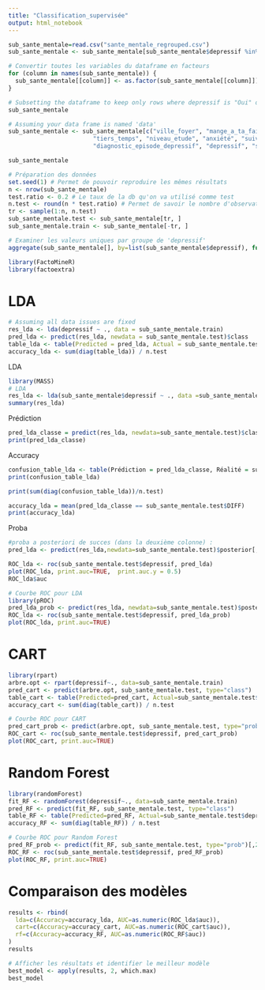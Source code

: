 ```yaml
---
title: "Classification_supervisée"
output: html_notebook
---
```


```r
sub_sante_mentale=read.csv("sante_mentale_regrouped.csv")
sub_sante_mentale <- sub_sante_mentale[sub_sante_mentale$depressif %in% c("Oui", "Non"), ]

# Convertir toutes les variables du dataframe en facteurs
for (column in names(sub_sante_mentale)) {
  sub_sante_mentale[[column]] <- as.factor(sub_sante_mentale[[column]])
}

# Subsetting the dataframe to keep only rows where depressif is "Oui" or "Non"
sub_sante_mentale

# Assuming your data frame is named 'data'
sub_sante_mentale <- sub_sante_mentale[c("ville_foyer", "mange_a_ta_faim", "alcool", "Conflits.Familiaux", 
                        "tiers_temps", "niveau_etude", "anxiété", "suivi_psycho", 
                        "diagnostic_episode_depressif", "depressif", "suivi_medicale_depressif")]

sub_sante_mentale
```


```r
# Préparation des données
set.seed(1) # Permet de pouvoir reproduire les mêmes résultats
n <- nrow(sub_sante_mentale) 
test.ratio <- 0.2 # Le taux de la db qu'on va utilisé comme test
n.test <- round(n * test.ratio) # Permet de savoir le nombre d'observation pour les test
tr <- sample(1:n, n.test)  
sub_sante_mentale.test <- sub_sante_mentale[tr, ] 
sub_sante_mentale.train <- sub_sante_mentale[-tr, ]

```

```r

# Examiner les valeurs uniques par groupe de 'depressif'
aggregate(sub_sante_mentale[], by=list(sub_sante_mentale$depressif), function(x) length(unique(x)))


```

```r
library(FactoMineR)
library(factoextra)
```


# LDA
```r
# Assuming all data issues are fixed
res_lda <- lda(depressif ~ ., data = sub_sante_mentale.train)
pred_lda <- predict(res_lda, newdata = sub_sante_mentale.test)$class
table_lda <- table(Predicted = pred_lda, Actual = sub_sante_mentale.test$depressif)
accuracy_lda <- sum(diag(table_lda)) / n.test

```


LDA
```r
library(MASS)
# LDA
res_lda <- lda(sub_sante_mentale$depressif ~ ., data =sub_sante_mentale)
summary(res_lda)
```

Prédiction
```r
pred_lda_classe = predict(res_lda, newdata=sub_sante_mentale.test)$class
print(pred_lda_classe)
```


Accuracy
```r
confusion_table_lda <- table(Prédiction = pred_lda_classe, Réalité = sub_sante_mentale.test$depressif)
print(confusion_table_lda)

print(sum(diag(confusion_table_lda))/n.test)

accuracy_lda = mean(pred_lda_classe == sub_sante_mentale.test$DIFF)
print(accuracy_lda)
```



Proba
```r
#proba a posteriori de succes (dans la deuxième colonne) : 
pred_lda <- predict(res_lda,newdata=sub_sante_mentale.test)$posterior[,2] 

ROC_lda <- roc(sub_sante_mentale.test$depressif, pred_lda)
plot(ROC_lda, print.auc=TRUE,  print.auc.y = 0.5)
ROC_lda$auc
```



```r
# Courbe ROC pour LDA
library(pROC)
pred_lda_prob <- predict(res_lda, newdata=sub_sante_mentale.test)$posterior[,2]
ROC_lda <- roc(sub_sante_mentale.test$depressif, pred_lda_prob)
plot(ROC_lda, print.auc=TRUE)
```


# CART

```r
library(rpart)
arbre.opt <- rpart(depressif~., data=sub_sante_mentale.train)
pred_cart <- predict(arbre.opt, sub_sante_mentale.test, type="class")
table_cart <- table(Predicted=pred_cart, Actual=sub_sante_mentale.test$depressif)
accuracy_cart <- sum(diag(table_cart)) / n.test

# Courbe ROC pour CART
pred_cart_prob <- predict(arbre.opt, sub_sante_mentale.test, type="prob")[,2]
ROC_cart <- roc(sub_sante_mentale.test$depressif, pred_cart_prob)
plot(ROC_cart, print.auc=TRUE)
```



# Random Forest

```r
library(randomForest)
fit_RF <- randomForest(depressif~., data=sub_sante_mentale.train)
pred_RF <- predict(fit_RF, sub_sante_mentale.test, type="class")
table_RF <- table(Predicted=pred_RF, Actual=sub_sante_mentale.test$depressif)
accuracy_RF <- sum(diag(table_RF)) / n.test

# Courbe ROC pour Random Forest
pred_RF_prob <- predict(fit_RF, sub_sante_mentale.test, type="prob")[,2]
ROC_RF <- roc(sub_sante_mentale.test$depressif, pred_RF_prob)
plot(ROC_RF, print.auc=TRUE)
```


# Comparaison des modèles
```r
results <- rbind(
  lda=c(Accuracy=accuracy_lda, AUC=as.numeric(ROC_lda$auc)),
  cart=c(Accuracy=accuracy_cart, AUC=as.numeric(ROC_cart$auc)),
  rf=c(Accuracy=accuracy_RF, AUC=as.numeric(ROC_RF$auc))
)
results

# Afficher les résultats et identifier le meilleur modèle
best_model <- apply(results, 2, which.max)
best_model
```

